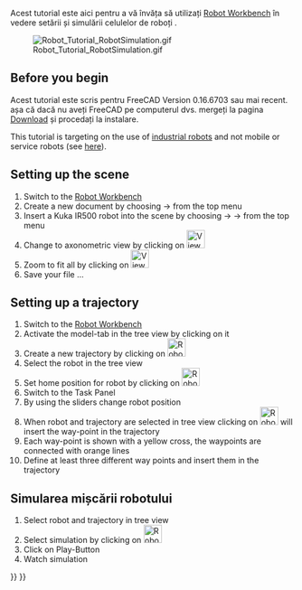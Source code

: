 <languages/>
{{TutorialInfo/ro
|Topic= Robot Workbench
|Level= Beginner
|Time=
|Author=r-frank
|FCVersion=0.16.6703
|Files=
}}

<div class="mw-translate-fuzzy">
Acest tutorial este aici pentru a vă învăța să utilizați [[Robot Workbench]] în vedere setării și simulării celulelor de roboți .
</div>

<div class="mw-translate-fuzzy">
[[Image:Robot_Tutorial_RobotSimulation.gif]]
</div>

== Before you begin ==
Acest tutorial este scris pentru FreeCAD Version 0.16.6703 sau mai recent. așa că dacă nu aveți FreeCAD pe computerul dvs. mergeți la pagina [[Download]] și procedați la instalare. 

<div class="mw-translate-fuzzy">
This tutorial is targeting on the use of [http://en.wikipedia.org/wiki/Industrial_robot industrial robots]
and not mobile or service robots (see [http://en.wikipedia.org/wiki/Robot#Modern_robots here]).
</div>

<div class="mw-translate-fuzzy">
==Setting up the scene==
#Switch to the [[Robot Workbench]]
#Create a new document by choosing {{KEY| File }} → {{KEY| New }} from the top menu
#Insert a Kuka IR500 robot into the scene by choosing {{KEY| Robot }} → {{KEY| Insert Robots }} → {{KEY| Kuka IR500 }} from the top menu
#Change to axonometric view by clicking on [[Image:View-axometric.png|32px]]
#Zoom to fit all by clicking on [[Image:View-zoom-all.png|32px]]
#Save your file ...
</div>

<div class="mw-translate-fuzzy">
==Setting up a trajectory==
#Switch to the [[Robot Workbench]]
#Activate the model-tab in the tree view by clicking on it
#Create a new trajectory by clicking on [[Image:Robot_CreateTrajectory.png|32px]]
#Select the robot in the tree view
#Set home position for robot by clicking on [[Image:Robot_SetHomePos.png|32px]]
#Switch to the Task Panel
#By using the sliders change robot position
#When robot and trajectory are selected in tree view clicking on [[Image:Robot_InsertWaypoint.png|32px]] will insert the way-point in the trajectory
#Each way-point is shown with a yellow cross, the waypoints are connected with orange lines
#Define at least three different way points and insert them in the trajectory
</div>

<div class="mw-translate-fuzzy">
==Simularea mișcării robotului==
#Select robot and trajectory in tree view
#Select simulation by clicking on [[Image:Robot_Simulate.png|32px]]
#Click on Play-Button {{KEY| I> }}
#Watch simulation
</div>

{{Robot Tools navi{{#translation:}}}}
{{Userdocnavi{{#translation:}}}}